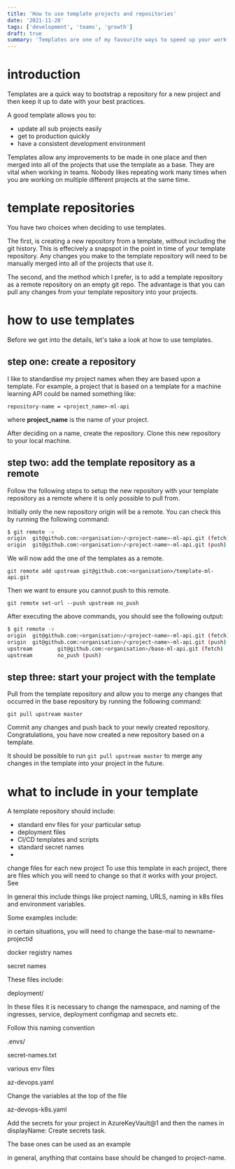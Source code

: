 ```yaml
---
title: 'How to use template projects and repositories'
date: '2021-11-28'
tags: ['development', 'teams', 'growth']
draft: true
summary: 'Templates are one of my favourite ways to speed up your workflow. Whether you are working alone, or part of a larger team, templates have many advantages.'
---
```


# introduction

Templates are a quick way to bootstrap a repository for a new project and then keep it up to date with your best practices.

A good template allows you to:

- update all sub projects easily
- get to production quickly
- have a consistent development environment

Templates allow any improvements to be made in one place and then merged into all of the projects that use the template as a base.
They are vital when working in teams.
Nobody likes repeating work many times when you are working on multiple different projects at the same time.

# template repositories

You have two choices when deciding to use templates.

The first, is creating a new repository from a template, without including the git history.
This is effecively a snapspot in the point in time of your template repository.
Any changes you make to the template repository will need to be manually merged into all of the projects that use it.

The second, and the method which I prefer, is to add a template repository as a remote repository on an empty git repo.
The advantage is that you can pull any changes from your template repository into your projects.

# how to use templates

Before we get into the details, let's take a look at how to use templates.

## step one: create a repository

I like to standardise my project names when they are based upon a template.
For example, a project that is based on a template for a machine learning API could be named something like:

`repository-name = <project_name>-ml-api`

where **project_name** is the name of your project.

After deciding on a name, create the repository.
Clone this new repository to your local machine.

## step two: add the template repository as a remote

Follow the following steps to setup the new repository with your template repository as a remote where it is only possible to pull from.

Initially only the new repository origin will be a remote.
You can check this by running the following command:

```bash
$ git remote -v
origin  git@github.com:<organisation>/<project-name>-ml-api.git (fetch)
origin  git@github.com:<organisation>/<project-name>-ml-api.git (push)
```

We will now add the one of the templates as a remote.

`git remote add upstream git@github.com:<organisation>/template-ml-api.git`

Then we want to ensure you cannot push to this remote.

`git remote set-url --push upstream no_push`

After executing the above commands, you should see the following output:

```bash
$ git remote -v
origin  git@github.com:<organisation>/<project-name>-ml-api.git (fetch)
origin  git@github.com:<organisation>/<project-name>-ml-api.git (push)
upstream        git@github.com:<organisation>/base-ml-api.git (fetch)
upstream        no_push (push)
```

## step three: start your project with the template

Pull from the template repository and allow you to merge any changes that occurred in the base repository by running the following command:

`git pull upstream master`

Commit any changes and push back to your newly created repository.
Congratulations, you have now created a new repository based on a template.

It should be possible to run `git pull upstream master` to merge any changes in the template into your project in the future.

# what to include in your template

A template repository should include:

- standard env files for your particular setup
- deployment files
- CI/CD templates and scripts
- standard secret names
-

change files for each new project
To use this template in each project, there are files which you will need to change so that
it works with your project. See

In general this include things like project naming, URLS, naming in k8s files and
environment variables.

Some examples include:

in certain situations, you will need to change the base-mal to newname-projectid

docker registry names

secret names

These files include:

deployment/

In these files it is necessary to change the namespace, and naming of the ingresses, service, deployment configmap and secrets etc.

Follow this naming convention

.envs/

secret-names.txt

various env files

az-devops.yaml

Change the variables at the top of the file

az-devops-k8s.yaml

Add the secrets for your project in AzureKeyVault@1 and then the names in displayName: Create secrets task.

The base ones can be used as an example

in general, anything that contains base should be changed to project-name.
